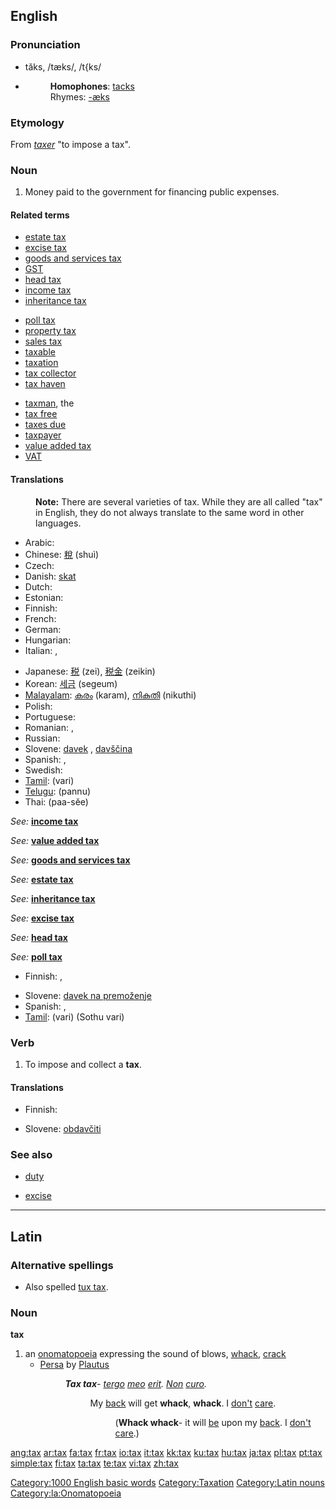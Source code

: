 {{wikipedia}}
==English==

===Pronunciation===
*tăks, /tæks/, /t{ks/
*{{audio|en-us-tax.ogg|Audio (US)}}
*:'''Homophones''': [[tacks]]
*:Rhymes: [[Rhymes:English:-æks|-æks]]

===Etymology===
From {{OF.}} ''[[taxer]]'' "to impose a tax".

===Noun===
{{en-noun|es|-}}

# Money paid to the government for financing public expenses.

====Related terms====
{{top3}}
*[[estate tax]]
*[[excise tax]]
*[[goods and services tax]]
*[[GST]]
*[[head tax]]
*[[income tax]]
*[[inheritance tax]]
{{mid3}}
*[[poll tax]]
*[[property tax]]
*[[sales tax]]
*[[taxable]]
*[[taxation]]
*[[tax collector]]
*[[tax haven]]
{{mid3}}
*[[taxman]], the
*[[tax free]]
*[[taxes due]]
*[[taxpayer]]
*[[value added tax]]
*[[VAT]]
{{bottom}}

====Translations====

: '''Note:''' There are several varieties of tax. While they are all called "tax" in English, they do not always translate to the same word in other languages.

{{trans-top|tax}}
* Arabic: {{ARchar|[[ضريبة]]}} {{unicode|(ɖarí:ba)}} {{f}}
* Chinese: [[稅]] (shuì)
* Czech: {{t-|cs|daň|f}}
* Danish: [[skat]]
* Dutch: {{t+|nl|belasting}}
* Estonian: {{t-|et|maks}}
* Finnish: {{t+|fi|vero}}
* French: {{t-|fr|impôt|m}}
* German: {{t+|de|Steuer|f}}
* Hungarian: {{t+|hu|adó}}
* Italian: {{t+|it|tassa|f}}, {{t+|it|imposta|f}}
{{trans-mid}}
* Japanese: [[税]] (zei), [[税金]] (zeikin)
* Korean: [[세금]] (segeum)
* [[Malayalam]]: [[കരം]] (karam), [[നികുതി]] (nikuthi)
* Polish: {{t|pl|podatek|m}}
* Portuguese: {{t+|pt|imposto|m}}
* Romanian: {{t-|ro|taxă|f}}, {{t-|ro|impozit|n}}
* Russian: {{t-|ru|налог|m|tr=nalóg|sc=Cyrl}}
* Slovene: [[davek]] {{m}}, [[davščina]] {{f}}
* Spanish: {{t+|es|impuesto|m}}, {{t-|es|tasa|f}}
* Swedish: {{t-|sv|skatt}}
* [[Tamil]]: {{t|ta|வரி|xs=Tamil}} (vari)
* [[Telugu]]: {{t|te|పన్ను|sc=Telu}} (pannu)
* Thai: {{THchar|[[ภาษี]]}} (paa-sĕe)
{{trans-bottom}}

{{trans-top|income tax}}
''See: '' '''[[income tax]]'''
{{trans-bottom}}

{{trans-top|VAT, value added tax}}
''See: '' '''[[value added tax]]'''
{{trans-bottom}}

{{trans-top|goods and services tax}}
''See: '' '''[[goods and services tax]]'''
{{trans-bottom}}

{{trans-top|estate tax}}
''See: '' '''[[estate tax]]'''
{{trans-bottom}}

{{trans-top|inheritance tax}}
''See: '' '''[[inheritance tax]]'''
{{trans-bottom}}

{{trans-top|excise tax}}
''See: '' '''[[excise tax]]'''
{{trans-bottom}}

{{trans-top|head tax}}
''See: '' '''[[head tax]]'''
{{trans-bottom}}

{{trans-top|poll tax}}
''See: '' '''[[poll tax]]'''
{{trans-bottom}}

{{trans-top|property tax}}
* Finnish: {{t-|fi|kiinteistövero}}, {{t-|fi|varallisuusvero}}
{{trans-mid}}
* Slovene: [[davek na premoženje]] {{m}}
* Spanish: {{t-|es|impuesto real}}, {{t-|es|impuesto sobre bienes}}
* [[Tamil]]: {{t|ta|வரி|xs=Tamil}} (vari) (Sothu vari)
{{trans-bottom}}

===Verb===
{{en-verb|tax|es}}

# To impose and collect a '''tax'''.

====Translations====
{{trans-top|to impose and collect a tax}}
* Finnish: {{t-|fi|verottaa}}
{{trans-mid}}
* Slovene: [[obdavčiti]]
{{trans-bottom}}

===See also===
{{top2}}
*[[duty]]
{{mid2}}
*[[excise]]
{{bottom}}

[[Category:1000 English basic words]]
[[Category:Taxation]]

----

==Latin==
===Alternative spellings===
*Also spelled [[tux tax]].
===Noun===
'''tax''' 
# an [[onomatopoeia]] expressing the sound of blows, [[whack]], [[crack]]
#* [[w:Persa (play)|Persa]] by [[w:Plautus|Plautus]]
#*: '''''Tax tax'''- [[tergum|tergo]] [[meus#Latin|meo]] [[sum#Latin|erit]]. [[non#Latin|Non]] [[curo]].''
#*:: My [[back]] will get '''whack''', '''whack'''. I [[don't]] [[care]].
#*::: ('''Whack whack'''- it will [[be]] upon my [[back]]. I [[don't]] [[care]].)

[[Category:Latin nouns]]
[[Category:la:Onomatopoeia]]

[[ang:tax]]
[[ar:tax]]
[[fa:tax]]
[[fr:tax]]
[[io:tax]]
[[it:tax]]
[[kk:tax]]
[[ku:tax]]
[[hu:tax]]
[[ja:tax]]
[[pl:tax]]
[[pt:tax]]
[[simple:tax]]
[[fi:tax]]
[[ta:tax]]
[[te:tax]]
[[vi:tax]]
[[zh:tax]]